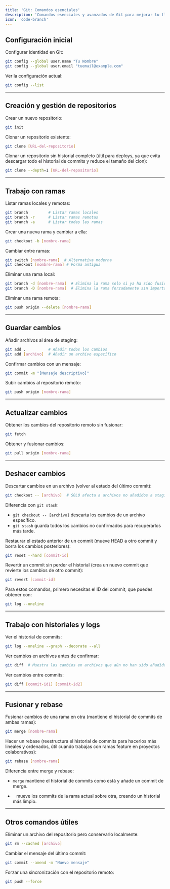 ```yaml
---
title: 'Git: Comandos esenciales'
description: 'Comandos esenciales y avanzados de Git para mejorar tu flujo de trabajo.'
icon: 'code-branch'
---
```


## Configuración inicial

Configurar identidad en Git:

```bash
git config --global user.name "Tu Nombre"
git config --global user.email "tuemail@example.com"
```

Ver la configuración actual:

```bash
git config --list
```

---

## Creación y gestión de repositorios

Crear un nuevo repositorio:

```bash
git init
```

Clonar un repositorio existente:

```bash
git clone [URL-del-repositorio]
```

Clonar un repositorio sin historial completo (útil para deploys, ya que evita descargar todo el historial de commits y reduce el tamaño del clon):

```bash
git clone --depth=1 [URL-del-repositorio]
```

---

## Trabajo con ramas

Listar ramas locales y remotas:

```bash
git branch         # Listar ramas locales
git branch -r      # Listar ramas remotas
git branch -a      # Listar todas las ramas
```

Crear una nueva rama y cambiar a ella:

```bash
git checkout -b [nombre-rama]
```

Cambiar entre ramas:

```bash
git switch [nombre-rama]  # Alternativa moderna
git checkout [nombre-rama] # Forma antigua
```

Eliminar una rama local:

```bash
git branch -d [nombre-rama]  # Elimina la rama solo si ya ha sido fusionada
git branch -D [nombre-rama]  # Elimina la rama forzadamente sin importar su estado
```

Eliminar una rama remota:

```bash
git push origin --delete [nombre-rama]
```

---

## Guardar cambios

Añadir archivos al área de staging:

```bash
git add .          # Añadir todos los cambios
git add [archivo]  # Añadir un archivo específico
```

Confirmar cambios con un mensaje:

```bash
git commit -m "[Mensaje descriptivo]"
```

Subir cambios al repositorio remoto:

```bash
git push origin [nombre-rama]
```

---

## Actualizar cambios

Obtener los cambios del repositorio remoto sin fusionar:

```bash
git fetch
```

Obtener y fusionar cambios:

```bash
git pull origin [nombre-rama]
```

---

## Deshacer cambios

Descartar cambios en un archivo (volver al estado del último commit):

```bash
git checkout -- [archivo]  # SOLO afecta a archivos no añadidos a staging
```

Diferencia con `git stash`:

* `git checkout -- [archivo]` descarta los cambios de un archivo específico.
* `git stash` guarda todos los cambios no confirmados para recuperarlos más tarde.

Restaurar el estado anterior de un commit (mueve HEAD a otro commit y borra los cambios posteriores):

```bash
git reset --hard [commit-id]
```

Revertir un commit sin perder el historial (crea un nuevo commit que revierte los cambios de otro commit):

```bash
git revert [commit-id]
```

Para estos comandos, primero necesitas el ID del commit, que puedes obtener con:

```bash
git log --oneline
```

---

## Trabajo con historiales y logs

Ver el historial de commits:

```bash
git log --oneline --graph --decorate --all
```

Ver cambios en archivos antes de confirmar:

```bash
git diff  # Muestra los cambios en archivos que aún no han sido añadidos con `git add`
```

Ver cambios entre commits:

```bash
git diff [commit-id1] [commit-id2]
```

---

## Fusionar y rebase

Fusionar cambios de una rama en otra (mantiene el historial de commits de ambas ramas):

```bash
git merge [nombre-rama]
```

Hacer un rebase (reestructura el historial de commits para hacerlos más lineales y ordenados, útil cuando trabajas con ramas feature en proyectos colaborativos):

```bash
git rebase [nombre-rama]
```

Diferencia entre merge y rebase:

* `merge` mantiene el historial de commits como está y añade un commit de merge.

* ` ` mueve los commits de la rama actual sobre otra, creando un historial más limpio.

---

## Otros comandos útiles

Eliminar un archivo del repositorio pero conservarlo localmente:

```bash
git rm --cached [archivo]
```

Cambiar el mensaje del último commit:

```bash
git commit --amend -m "Nuevo mensaje"
```

Forzar una sincronización con el repositorio remoto:

```bash
git push --force
```
